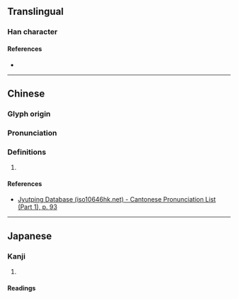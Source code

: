 {{character info/new}}
==Translingual==

===Han character===
{{Han char|rn=38|rad=女|as=07|sn=10|four=43412|canj=VIUH|ids=⿰女尨}}

====References====
* {{Han ref|kx=0262.030|dkj=06291|hdz=21050.140|uh=5A0F|ud=23055|bh=D160|bd=53600}}

----

==Chinese==
{{zh-forms}}

===Glyph origin===
{{Han etym}}

===Pronunciation===
{{zh-pron
|m=máng
|c=mong4
|mc=y
|oc=y
|cat=
}}

===Definitions===
{{zh-hanzi}}

# {{rfdef|zh}}

====References====
* [http://www.iso10646hk.net/jp/document/download.jsp Jyutping Database (iso10646hk.net) - Cantonese Pronunciation List (Part 1), p. 93]

----

==Japanese==

===Kanji===
{{ja-kanji|grade=|rs=女07}}

# {{defn|lang=ja|sort=女07}}

====Readings====
{{ja-readings
|goon=もう
|kanon=ぼう
}}